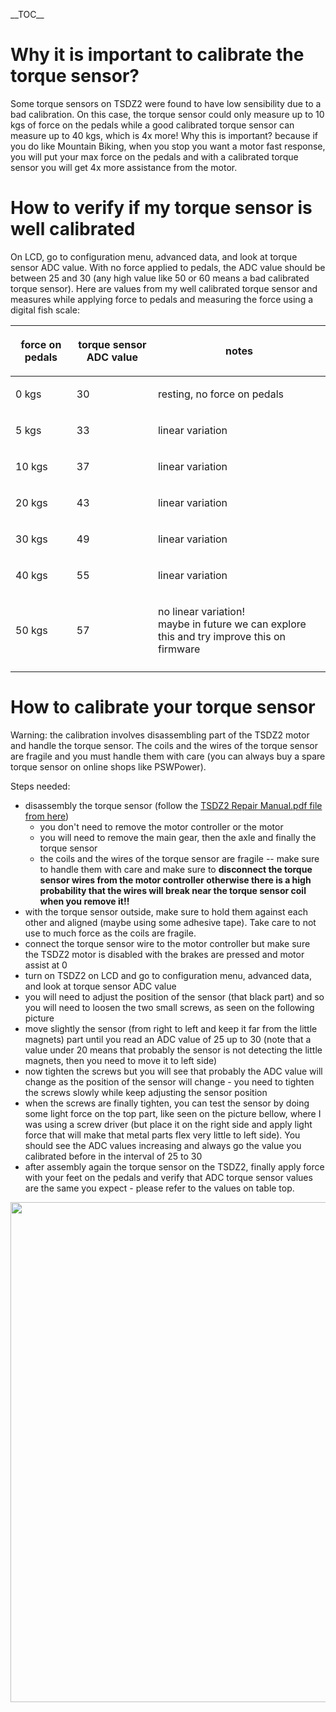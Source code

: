 __TOC__

=Why it is important to calibrate the torque sensor?=

Some torque sensors on TSDZ2 were found to have low sensibility due to a bad calibration. On this case, the torque sensor could only measure up to 10 kgs of force on the pedals while a good calibrated torque sensor can measure up to 40 kgs, which is 4x more! Why this is important? because if you do like Mountain Biking, when you stop you want a motor fast response, you will put your max force on the pedals and with a calibrated torque sensor you will get 4x more assistance from the motor.

=How to verify if my torque sensor is well calibrated=

On LCD, go to configuration menu, advanced data, and look at torque sensor ADC value. With no force applied to pedals, the ADC value should be between 25 and 30 (any high value like 50 or 60 means a bad calibrated torque sensor). Here are values from my well calibrated torque sensor and measures while applying force to pedals and measuring the force using a digital fish scale:

{|
! force on pedals !! torque sensor ADC value !! notes
|-
| 0 kgs || 30 || resting, no force on pedals
|-
| 5 kgs || 33 || linear variation
|-
| 10 kgs || 37 || linear variation 
|-
| 20 kgs || 43 || linear variation
|-
| 30 kgs || 49 || linear variation
|-
| 40 kgs || 55 || linear variation
|-
| 50 kgs || 57 || no linear variation!<br> maybe in future we can explore this and try improve this on firmware
|-
|}

=How to calibrate your torque sensor=

Warning: the calibration involves disassembling part of the TSDZ2 motor and handle the torque sensor. The coils and the wires of the torque sensor are fragile and you must handle them with care (you can always buy a spare torque sensor on online shops like PSWPower).

Steps needed:
* disassembly the torque sensor (follow the [https://github.com/OpenSource-EBike-firmware/TSDZ2_wiki TSDZ2 Repair Manual.pdf file from here])
** you don't need to remove the motor controller or the motor
** you will need to remove the main gear, then the axle and finally the torque sensor
** the coils and the wires of the torque sensor are fragile -- make sure to handle them with care and make sure to '''disconnect the torque sensor wires from the motor controller otherwise there is a high probability that the wires will break near the torque sensor coil when you remove it!!'''
* with the torque sensor outside, make sure to hold them against each other and aligned (maybe using some adhesive tape). Take care to not use to much force as the coils are fragile.
* connect the torque sensor wire to the motor controller but make sure the TSDZ2 motor is disabled with the brakes are pressed and motor assist at 0
* turn on TSDZ2 on LCD and go to configuration menu, advanced data, and look at torque sensor ADC value
* you will need to adjust the position of the sensor (that black part) and so you will need to loosen the two small screws, as seen on the following picture
* move slightly the sensor (from right to left and keep it far from the little magnets) part until you read an ADC value of 25 up to 30 (note that a value under 20 means that probably the sensor is not detecting the little magnets, then you need to move it to left side)
* now tighten the screws but you will see that probably the ADC value will change as the position of the sensor will change - you need to tighten the screws slowly while keep adjusting the sensor position
* when the screws are finally tighten, you can test the sensor by doing some light force on the top part, like seen on the picture bellow, where I was using a screw driver (but place it on the right side and apply light force that will make that metal parts flex very little to left side). You should see the ADC values increasing and always go the value you calibrated before in the interval of 25 to 30
* after assembly again the torque sensor on the TSDZ2, finally apply force with your feet on the pedals and verify that ADC torque sensor values are the same you expect - please refer to the values on table top.

<img src="https://github.com/OpenSource-EBike-firmware/TSDZ2_wiki/blob/master/TSDZ2_torque_Sensor_calibration.jpg" width = 800>




